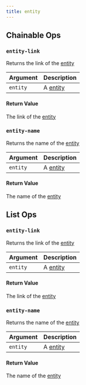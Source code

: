 ```yaml
---
title: entity
---
```

## Chainable Ops
<h3 id="entity-link"><code>entity-link</code></h3>

Returns the link of the [entity](/models/ref/query-panel/entity/)

| Argument | Description |
| :--- | :--- |
| `entity` | A [entity](/models/ref/query-panel/entity/) |

#### Return Value
The link of the [entity](/models/ref/query-panel/entity/)

<h3 id="entity-name"><code>entity-name</code></h3>

Returns the name of the [entity](/models/ref/query-panel/entity/)

| Argument | Description |
| :--- | :--- |
| `entity` | A [entity](/models/ref/query-panel/entity/) |

#### Return Value
The name of the [entity](/models/ref/query-panel/entity/)


## List Ops
<h3 id="entity-link"><code>entity-link</code></h3>

Returns the link of the [entity](/models/ref/query-panel/entity/)

| Argument | Description |
| :--- | :--- |
| `entity` | A [entity](/models/ref/query-panel/entity/) |

#### Return Value
The link of the [entity](/models/ref/query-panel/entity/)

<h3 id="entity-name"><code>entity-name</code></h3>

Returns the name of the [entity](/models/ref/query-panel/entity/)

| Argument | Description |
| :--- | :--- |
| `entity` | A [entity](/models/ref/query-panel/entity/) |

#### Return Value
The name of the [entity](/models/ref/query-panel/entity/)

